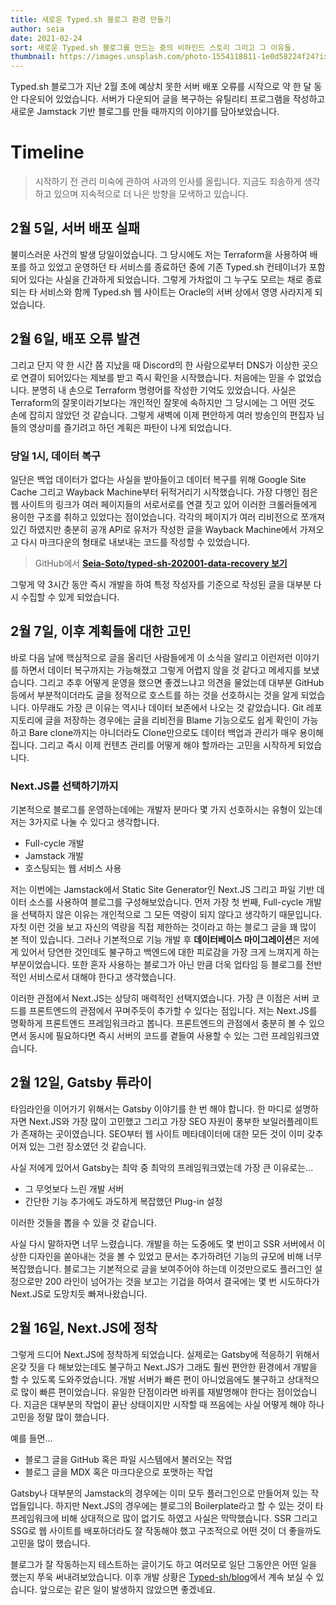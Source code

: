 ```yaml
---
title: 새로운 Typed.sh 블로그 환경 만들기
author: seia
date: 2021-02-24
sort: 새로운 Typed.sh 블로그를 만드는 중의 비하인드 스토리 그리고 그 이유들.
thumbnail: https://images.unsplash.com/photo-1554118811-1e0d58224f24?ixid=MXwxMjA3fDB8MHxwaG90by1wYWdlfHx8fGVufDB8fHw%3D&ixlib=rb-1.2.1&auto=format&fit=crop&w=1100&q=80
---
```


Typed.sh 블로그가 지난 2월 초에 예상치 못한 서버 배포 오류를 시작으로 약 한 달 동안 다운되어 있었습니다.
서버가 다운되어 글을 복구하는 유틸리티 프로그램을 작성하고 새로운 Jamstack 기반 블로그를 만들 때까지의 이야기를 담아보았습니다.

# Timeline

> 시작하기 전 관리 미숙에 관하여 사과의 인사를 올립니다. 지금도 죄송하게 생각하고 있으며 지속적으로 더 나은 방향을 모색하고 있습니다.

## 2월 5일, 서버 배포 실패

불미스러운 사건의 발생 당일이었습니다.
그 당시에도 저는 Terraform을 사용하여 배포를 하고 있었고 운영하던 타 서비스를 종료하던 중에 기존 Typed.sh 컨테이너가 포함되어 있다는 사실을 간과하게 되었습니다.
그렇게 가차없이 그 누구도 모르는 채로 종료되는 타 서비스와 함께 Typed.sh 웹 사이트는 Oracle의 서버 상에서 영영 사라지게 되었습니다.

## 2월 6일, 배포 오류 발견

그리고 단지 약 한 시간 쯤 지났을 때 Discord의 한 사람으로부터 DNS가 이상한 곳으로 연결이 되어있다는 제보를 받고 즉시 확인을 시작했습니다.
처음에는 믿을 수 없었습니다.
분명히 내 손으로 Terraform 명령어를 작성한 기억도 있었습니다.
사실은 Terraform의 잘못이라기보다는 개인적인 잘못에 속하지만 그 당시에는 그 어떤 것도 손에 잡히지 않았던 것 같습니다.
그렇게 새벽에 이제 편안하게 여러 방송인의 편집자 님들의 영상미를 즐기려고 하던 계획은 파탄이 나게 되었습니다.

### 당일 1시, 데이터 복구

일단은 백업 데이터가 없다는 사실을 받아들이고 데이터 복구를 위해 Google Site Cache 그리고 Wayback Machine부터 뒤적거리기 시작했습니다.
가장 다행인 점은 웹 사이트의 링크가 여러 페이지들의 서로서로를 연결 짓고 있어 이러한 크롤러들에게 용이한 구조를 취하고 있었다는 점이었습니다.
각각의 페이지가 여러 리비전으로 쪼개져 있긴 하였지만 충분히 공개 API로 유저가 작성한 글을 Wayback Machine에서 가져오고 다시 마크다운의 형태로 내보내는 코드를 작성할 수 있었습니다.

> GitHub에서 **[Seia-Soto/typed-sh-202001-data-recovery 보기](https://github.com/Seia-Soto/typed-sh-202001-data-recovery)**

그렇게 약 3시간 동안 즉시 개발을 하여 특정 작성자를 기준으로 작성된 글을 대부분 다시 수집할 수 있게 되었습니다.

## 2월 7일, 이후 계획들에 대한 고민

바로 다음 날에 핵심적으로 글을 올리던 사람들에게 이 소식을 알리고 이런저런 이야기를 하면서 데이터 복구까지는 가능해졌고 그렇게 어렵지 않을 것 같다고 메세지를 보냈습니다.
그리고 추후 어떻게 운영을 했으면 좋겠느냐고 의견을 물었는데 대부분 GitHub 등에서 부분적이더라도 글을 정적으로 호스트를 하는 것을 선호하시는 것을 알게 되었습니다.
아무래도 가장 큰 이유는 역시나 데이터 보존에서 나오는 것 같았습니다.
Git 레포지토리에 글을 저장하는 경우에는 글을 리비전을 Blame 기능으로도 쉽게 확인이 가능하고 Bare clone까지는 아니더라도 Clone만으로도 데이터 백업과 관리가 매우 용이해집니다.
그리고 즉시 이제 컨텐츠 관리를 어떻게 해야 할까라는 고민을 시작하게 되었습니다.

### Next.JS를 선택하기까지

기본적으로 블로그를 운영하는데에는 개발자 분마다 몇 가지 선호하시는 유형이 있는데 저는 3가지로 나눌 수 있다고 생각합니다.

- Full-cycle 개발
- Jamstack 개발
- 호스팅되는 웹 서비스 사용

저는 이번에는 Jamstack에서 Static Site Generator인 Next.JS 그리고 파일 기반 데이터 소스를 사용하여 블로그를 구성해보았습니다.
먼저 가장 첫 번째, Full-cycle 개발을 선택하지 않은 이유는 개인적으로 그 모든 역량이 되지 않다고 생각하기 때문입니다.
자칫 이런 것을 보고 자신의 역량을 직접 제한하는 것이라고 하는 블로그 글을 꽤 많이 본 적이 있습니다.
그러나 기본적으로 기능 개발 후 **데이터베이스 마이그레이션**은 저에게 있어서 당연한 것인데도 불구하고 백엔드에 대한 피로감을 가장 크게 느껴지게 하는 부분이었습니다.
또한 혼자 사용하는 블로그가 아닌 만큼 더욱 업타임 등 블로그를 전반적인 서비스로서 대해야 한다고 생각했습니다.

이러한 관점에서 Next.JS는 상당히 매력적인 선택지였습니다.
가장 큰 이점은 서버 코드를 프론트엔드의 관점에서 꾸며주듯이 추가할 수 있다는 점입니다.
저는 Next.JS를 명확하게 프론트엔드 프레임워크라고 봅니다.
프론트엔드의 관점에서 충분히 볼 수 있으면서 동시에 필요하다면 즉시 서버의 코드를 곁들여 사용할 수 있는 그런 프레임워크였습니다.

## 2월 12일, Gatsby 튜라이

타임라인을 이어가기 위해서는 Gatsby 이야기를 한 번 해야 합니다.
한 마디로 설명하자면 Next.JS와 가장 많이 고민했고 그리고 가장 SEO 자원이 풍부한 보일러플레이트가 존재하는 곳이였습니다.
SEO부터 웹 사이트 메타데이터에 대한 모든 것이 이미 갖추어져 있는 그런 장소였던 것 같습니다.

사실 저에게 있어서 Gatsby는 최악 중 최악의 프레임워크였는데 가장 큰 이유로는...

- 그 무엇보다 느린 개발 서버
- 간단한 기능 추가에도 과도하게 복잡했던 Plug-in 설정

이러한 것들을 뽑을 수 있을 것 같습니다.

사실 다시 말하자면 너무 느렸습니다.
개발을 하는 도중에도 몇 번이고 SSR 서버에서 이상한 디자인을 쏟아내는 것을 볼 수 있었고 문서는 추가하려던 기능의 규모에 비해 너무 복잡했습니다.
블로그는 기본적으로 글을 보여주어야 하는데 이것만으로도 플러그인 설정으로만 200 라인이 넘어가는 것을 보고는 기겁을 하여서 결국에는 몇 번 시도하다가 Next.JS로 도망치듯 빠져나왔습니다.

## 2월 16일, Next.JS에 정착

그렇게 드디어 Next.JS에 정착하게 되었습니다.
실제로는 Gatsby에 적응하기 위해서 온갖 짓을 다 해보았는데도 불구하고 Next.JS가 그래도 훨씬 편안한 환경에서 개발을 할 수 있도록 도와주었습니다.
개발 서버가 빠른 편이 아니었음에도 불구하고 상대적으로 많이 빠른 편이었습니다.
유일한 단점이라면 바퀴를 재발명해야 한다는 점이었습니다.
지금은 대부분의 작업이 끝난 상태이지만 시작할 때 쯔음에는 사실 어떻게 해야 하나 고민을 정말 많이 했습니다.

예를 들면...

- 블로그 글을 GitHub 혹은 파일 시스템에서 불러오는 작업
- 블로그 글을 MDX 혹은 마크다운으로 포맷하는 작업

Gatsby나 대부분의 Jamstack의 경우에는 이미 모두 플러그인으로 만들어져 있는 작업들입니다.
하지만 Next.JS의 경우에는 블로그의 Boilerplate라고 할 수 있는 것이 타 프레임워크에 비해 상대적으로 많이 없기도 하였고 사실은 막막했습니다.
SSR 그리고 SSG로 웹 사이트를 배포하더라도 잘 작동해야 했고 구조적으로 어떤 것이 더 좋을까도 고민을 많이 했습니다.

블로그가 잘 작동하는지 테스트하는 글이기도 하고 여러모로 일단 그동안은 어떤 일을 했는지 쭈욱 써내려보았습니다.
이후 개발 상황은 [Typed-sh/blog](https://github.com/typed-sh/blog)에서 계속 보실 수 있습니다.
앞으로는 같은 일이 발생하지 않았으면 좋겠네요.
